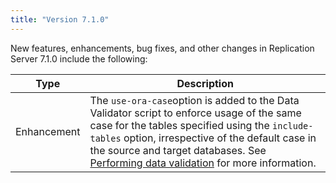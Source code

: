 ```yaml
---
title: "Version 7.1.0"
---
```



New features, enhancements, bug fixes, and other changes in Replication Server 7.1.0 include the following:

| Type        | Description |
| ----------- |------------ |
| Enhancement | The `use-ora-case`option is added to the Data Validator script to enforce usage of the same case for the tables specified using the `include-tables` option, irrespective of the default case in the source and target databases. See [Performing data validation](../09_data_validator/02_perform_datavalidation) for more information. |


